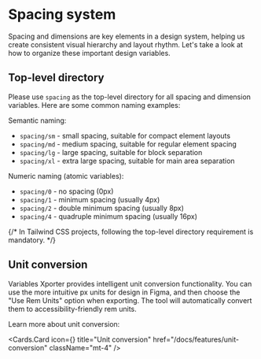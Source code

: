 
# Spacing system

Spacing and dimensions are key elements in a design system, helping us create consistent visual hierarchy and layout rhythm. Let's take a look at how to organize these important design variables.

## Top-level directory

Please use `spacing` as the top-level directory for all spacing and dimension variables. Here are some common naming examples:

Semantic naming:
- `spacing/sm` - small spacing, suitable for compact element layouts
- `spacing/md` - medium spacing, suitable for regular element spacing
- `spacing/lg` - large spacing, suitable for block separation
- `spacing/xl` - extra large spacing, suitable for main area separation

Numeric naming (atomic variables):
- `spacing/0` - no spacing (0px)
- `spacing/1` - minimum spacing (usually 4px)
- `spacing/2` - double minimum spacing (usually 8px)
- `spacing/4` - quadruple minimum spacing (usually 16px)

{/* <Callout type="error" emoji="🚨">
In Tailwind CSS projects, following the top-level directory requirement is mandatory.
</Callout> */}

## Unit conversion

Variables Xporter provides intelligent unit conversion functionality. You can use the more intuitive px units for design in Figma, and then choose the "Use Rem Units" option when exporting. The tool will automatically convert them to accessibility-friendly rem units.


Learn more about unit conversion:

  <Cards.Card
    icon={<RefreshCw  />}
    title="Unit conversion"
    href="/docs/features/unit-conversion"
    className="mt-4"
  />
